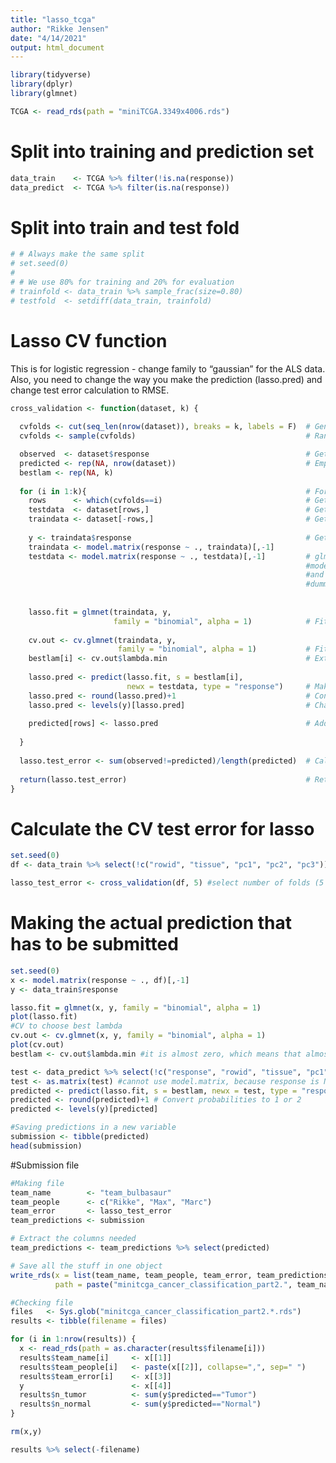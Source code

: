 ```yaml
---
title: "lasso_tcga"
author: "Rikke Jensen"
date: "4/14/2021"
output: html_document
---
```


```r
library(tidyverse)
library(dplyr)
library(glmnet)
```


```r
TCGA <- read_rds(path = "miniTCGA.3349x4006.rds") 
```

# Split into training and prediction set

```r
data_train    <- TCGA %>% filter(!is.na(response))
data_predict  <- TCGA %>% filter(is.na(response))  
```

# Split into train and test fold

```r
# # Always make the same split
# set.seed(0)
# 
# # We use 80% for training and 20% for evaluation
# trainfold <- data_train %>% sample_frac(size=0.80)
# testfold  <- setdiff(data_train, trainfold)
```

# Lasso CV function 
This is for logistic regression - change family to "gaussian" for the ALS data.
Also, you need to change the way you make the prediction (lasso.pred) and change test error calculation to RMSE.


```r
cross_validation <- function(dataset, k) {
  
  cvfolds <- cut(seq_len(nrow(dataset)), breaks = k, labels = F)  # Generate breaks
  cvfolds <- sample(cvfolds)                                      # Randomize breaks

  observed  <- dataset$response                                   # Get observed values
  predicted <- rep(NA, nrow(dataset))                             # Empty vector for predicted values
  bestlam <- rep(NA, k)
  
  for (i in 1:k){                                                 # For each fold
    rows      <- which(cvfolds==i)                                # Get values belonging to that fold
    testdata  <- dataset[rows,]                                   # Get test values
    traindata <- dataset[-rows,]                                  # Get training values
    
    y <- traindata$response                                       # Get response values for training data
    traindata <- model.matrix(response ~ ., traindata)[,-1]       
    testdata <- model.matrix(response ~ ., testdata)[,-1]         # glmnet can only take quantitative input.
                                                                  #model.matrix produces a matrix of the predictors 
                                                                  #and transforms qualitative variables into 
                                                                  #dummy variables
    
    
    lasso.fit = glmnet(traindata, y, 
                       family = "binomial", alpha = 1)            # Fit the model with training data
    
    cv.out <- cv.glmnet(traindata, y, 
                        family = "binomial", alpha = 1)           # Fit CV lasso to find the best value for lambda
    bestlam[i] <- cv.out$lambda.min                               # Extract best lambda value
    
    lasso.pred <- predict(lasso.fit, s = bestlam[i], 
                          newx = testdata, type = "response")     # Make prediction with new lambda and test data
    lasso.pred <- round(lasso.pred)+1                             # Convert probabilities to 1 or 2
    lasso.pred <- levels(y)[lasso.pred]                           # Change to tumor and cancer
    
    predicted[rows] <- lasso.pred                                 # Add predictions to vector
    
  }
  
  lasso.test_error <- sum(observed!=predicted)/length(predicted)  # Calculate test error
  
  return(lasso.test_error)                                        # Return CV test error
}
```

# Calculate the CV test error for lasso

```r
set.seed(0)
df <- data_train %>% select(!c("rowid", "tissue", "pc1", "pc2", "pc3")) # Remove unwanted predictors

lasso_test_error <- cross_validation(df, 5) #select number of folds (5 or 10 maybe)
```

# Making the actual prediction that has to be submitted

```r
set.seed(0)
x <- model.matrix(response ~ ., df)[,-1]
y <- data_train$response

lasso.fit = glmnet(x, y, family = "binomial", alpha = 1)
plot(lasso.fit)
#CV to choose best lambda
cv.out <- cv.glmnet(x, y, family = "binomial", alpha = 1) 
plot(cv.out)
bestlam <- cv.out$lambda.min #it is almost zero, which means that almost all predictors will be included

test <- data_predict %>% select(!c("response", "rowid", "tissue", "pc1", "pc2", "pc3"))
test <- as.matrix(test) #cannot use model.matrix, because response is NA
predicted <- predict(lasso.fit, s = bestlam, newx = test, type = "response")
predicted <- round(predicted)+1 # Convert probabilities to 1 or 2
predicted <- levels(y)[predicted]

#Saving predictions in a new variable
submission <- tibble(predicted)
head(submission)
```

#Submission file

```r
#Making file
team_name        <- "team_bulbasaur"
team_people      <- c("Rikke", "Max", "Marc")
team_error       <- lasso_test_error
team_predictions <- submission

# Extract the columns needed
team_predictions <- team_predictions %>% select(predicted)

# Save all the stuff in one object
write_rds(x = list(team_name, team_people, team_error, team_predictions), 
          path = paste("minitcga_cancer_classification_part2.", team_name, ".rds", sep=""))

#Checking file
files   <- Sys.glob("minitcga_cancer_classification_part2.*.rds")
results <- tibble(filename = files)

for (i in 1:nrow(results)) {
  x <- read_rds(path = as.character(results$filename[i]))
  results$team_name[i]     <- x[[1]]
  results$team_people[i]   <- paste(x[[2]], collapse=",", sep=" ")
  results$team_error[i]    <- x[[3]]
  y                        <- x[[4]]
  results$n_tumor          <- sum(y$predicted=="Tumor")
  results$n_normal         <- sum(y$predicted=="Normal")
}

rm(x,y)

results %>% select(-filename)
```

